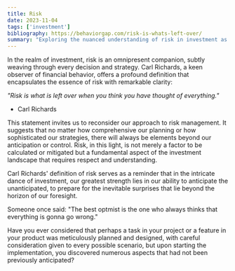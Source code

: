 ```yaml
---
title: Risk
date: 2023-11-04
tags: ['investment']
bibliography: https://behaviorgap.com/risk-is-whats-left-over/
summary: "Exploring the nuanced understanding of risk in investment as articulated by Carl Richards: the unforeseen that remains after exhaustive planning."
---
```


In the realm of investment, risk is an omnipresent companion, subtly weaving through every decision and strategy. 
Carl Richards, a keen observer of financial behavior, offers a profound definition that encapsulates the essence 
of risk with remarkable clarity:

<cite>"Risk is what is left over when you think you have thought of everything."</cite>
- Carl Richards

This statement invites us to reconsider our approach to risk management. It suggests that no matter how comprehensive our 
planning or how sophisticated our strategies, there will always be elements beyond our anticipation or control. 
Risk, in this light, is not merely a factor to be calculated or mitigated but a fundamental aspect of the investment 
landscape that requires respect and understanding.

Carl Richards' definition of risk serves as a reminder that in the intricate dance of investment, our greatest strength 
lies in our ability to anticipate the unanticipated, 
to prepare for the inevitable surprises that lie beyond the horizon of our foresight.

Someone once said: "The best optmist is the one who always thinks that everything is gonna go wrong."

Have you ever considered that perhaps a task in your project or a feature in your product was meticulously 
planned and designed, with careful consideration given to every possible scenario, but upon starting the 
implementation, you discovered numerous aspects that had not been previously anticipated?
